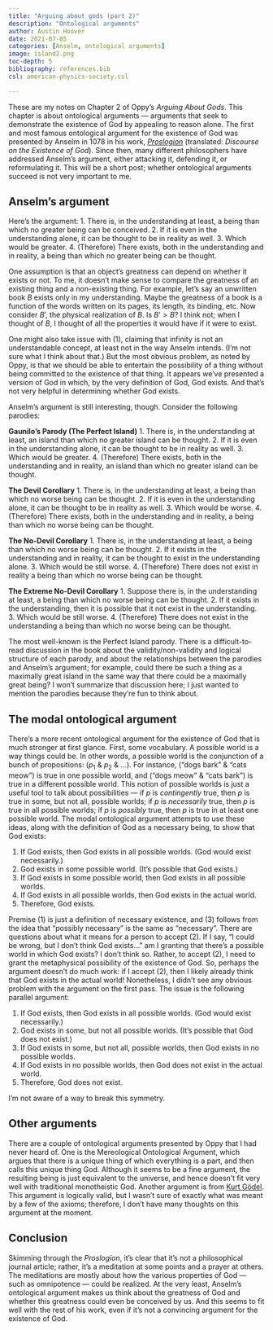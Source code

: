 ```yaml
---
title: "Arguing about gods (part 2)"
description: "Ontological arguments"
author: Austin Hoover
date: 2021-07-05
categories: [Anselm, ontological arguments]
image: island2.png
toc-depth: 5
bibliography: references.bib
csl: american-physics-society.csl

---
```



These are my notes on Chapter 2 of Oppy’s *Arguing About Gods*. This chapter is about ontological arguments — arguments that seek to demonstrate the existence of God by appealing to reason alone. The first and most famous ontological argument for the existence of God was presented by Anselm in 1078 in his work, [*Proslogion*](https://sourcebooks.fordham.edu/basis/anselm-proslogium.asp) (translated: *Discourse on the Existence of God*). Since then, many different philosophers have addressed Anselm’s argument, either attacking it, defending it, or reformulating it. This will be a short post; whether ontological arguments succeed is not very important to me.




## Anselm’s argument

Here's the argument:
1. There is, in the understanding at least, a being than which no greater being can be conceived. 
2. If it is even in the understanding alone, it can be thought to be in reality as well.
3. Which would be greater.
4. (Therefore) There exists, both in the understanding and in reality, a being than which no greater being can be thought. 

One assumption is that an object's greatness can depend on whether it exists or not. To me, it doesn’t make sense to compare the greatness of an existing thing and a non-existing thing. For example, let’s say an unwritten book $B$ exists only in my understanding. Maybe the greatness of a book is a function of the words written on its pages, its length, its binding, etc. Now consider $B’$, the physical realization of $B$. Is $B’ > B$? I think not; when I thought of $B$, I thought of all the properties it would have if it were to exist.

One might also take issue with (1), claiming that infinity is not an understandable concept, at least not in the way Anselm intends. (I’m not sure what I think about that.) But the most obvious problem, as noted by Oppy, is that we should be able to entertain the possibility of a thing without being committed to the existence of that thing. It appears we’ve presented a version of God in which, by the very definition of God, God exists. And that’s not very helpful in determining whether God exists.

Anselm’s argument is still interesting, though. Consider the following parodies:

**Gaunilo’s Parody (The Perfect Island)**
1.	There is, in the understanding at least, an island than which no greater island can be thought.
2.	If it is even in the understanding alone, it can be thought to be in reality as well.
3.	Which would be greater.
4.	(Therefore) There exists, both in the understanding and in reality, an island than which no greater island can be thought.

**The Devil Corollary**
1.	There is, in the understanding at least, a being than which no worse being can be thought.
2.	If it is even in the understanding alone, it can be thought to be in reality as well.
3.	Which would be worse.
4.	(Therefore) There exists, both in the understanding and in reality, a being than which no worse being can be thought.

**The No-Devil Corollary**
1.	There is, in the understanding at least, a being than which no worse being can be thought.
2.	If it exists in the understanding and in reality, it can be thought to exist in the understanding alone.
3.	Which would be still worse.
4.	(Therefore) There does not exist in reality a being than which no worse being can be thought.

**The Extreme No-Devil Corollary**
1.	Suppose there is, in the understanding at least, a being than which no worse being can be thought.
2.	If it exists in the understanding, then it is possible that it not exist in the understanding.
3.	Which would be still worse.
4.	(Therefore) There does not exist in the understanding a being than which no worse being can be thought.

The most well-known is the Perfect Island parody. There is a difficult-to-read discussion in the book about the validity/non-validity and logical structure of each parody, and about the relationships between the parodies and Anselm’s argument; for example, could there be such a thing as a maximally great island in the same way that there could be a maximally great being? I won’t summarize that discussion here; I just wanted to mention the parodies because they’re fun to think about. 




## The modal ontological argument

There’s a more recent ontological argument for the existence of God that is much stronger at first glance. First, some vocabulary. A possible world is a way things could be. In other words, a possible world is the conjunction of a bunch of propositions: 
($p_1$ & $p_2$ & $\dots$). For instance, (“dogs bark” & “cats meow”) is true in one possible world, and (“dogs meow” & “cats bark”) is true in a different possible world. This notion of possible worlds is just a useful tool to talk about possibilities — if $p$ is *contingently* true, then $p$ is true in some, but not all, possible worlds; if $p$ is *necessarily* true, then *p* is true in all possible worlds; if $p$ is *possibly* true, then $p$ is true in at least one possible world. The modal ontological argument attempts to use these ideas, along with the definition of God as a necessary being, to show that God exists:

1. If God exists, then God exists in all possible worlds. (God would exist necessarily.)
2. God exists in some possible world. (It’s possible that God exists.)
3. If God exists in some possible world, then God exists in all possible worlds.
4. If God exists in all possible worlds, then God exists in the actual world.
5. Therefore, God exists.

Premise (1) is just a definition of necessary existence, and (3) follows from the idea that “possibly necessary” is the same as “necessary”. There are questions about what it means for a person to accept (2). If I say, “I could be wrong, but I don’t think God exists…” am I granting that there’s a possible world in which God exists? I don’t think so. Rather, to accept (2), I need to grant the metaphysical possibility of the existence of God. So, perhaps the argument doesn’t do much work: if I accept (2), then I likely already think that God exists in the actual world! Nonetheless, I didn’t see any obvious problem with the argument on the first pass. The issue is the following parallel argument:

1. If God exists, then God exists in all possible worlds. (God would exist necessarily.)
2. God exists in some, but not all possible worlds. (It’s possible that God does not exist.)
3. If God exists in some, but not all, possible worlds, then God exists in no possible worlds.
4. If God exists in no possible worlds, then God does not exist in the actual world.
5. Therefore, God does not exist.

I’m not aware of a way to break this symmetry.




## Other arguments

There are a couple of ontological arguments presented by Oppy that I had never heard of. One is the Mereological Ontological Argument, which argues that there is a unique thing of which everything is a part, and then calls this unique thing God. Although it seems to be a fine argument, the resulting being is just equivalent to the universe, and hence doesn’t fit very well with traditional monotheistic God. Another argument is from [Kurt Gödel](https://en.wikipedia.org/wiki/Kurt_Gödel). This argument is logically valid, but I wasn’t sure of exactly what was meant by a few of the axioms; therefore, I don’t have many thoughts on this argument at the moment.




## Conclusion

Skimming through the *Proslogion*, it’s clear that it’s not a philosophical journal article; rather, it’s a meditation at some points and a prayer at others. The meditations are mostly about how the various properties of God — such as omnipotence — could be realized. At the very least, Anselm’s ontological argument makes us think about the greatness of God and whether this greatness could even be conceived by us. And this seems to fit well with the rest of his work, even if it’s not a convincing argument for the existence of God. 